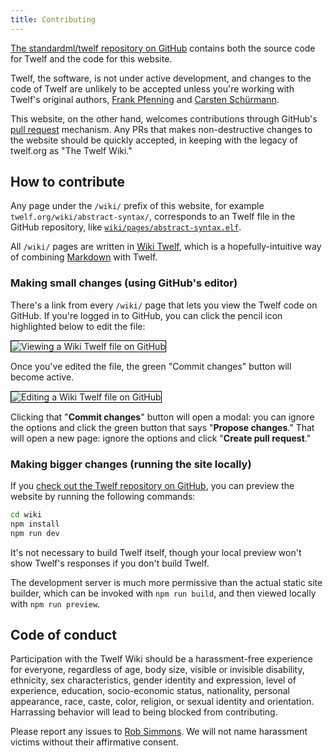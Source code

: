 ```yaml
---
title: Contributing
---
```



[The standardml/twelf repository on
GitHub](https://github.com/standardml/twelf) contains both the source code for
Twelf and the code for this website.

Twelf, the software, is not under active development, and changes to the
code of Twelf are unlikely to be accepted unless you're working with Twelf's
original authors, [Frank Pfenning](https://www.cs.cmu.edu/~fp/) and [Carsten
Schürmann](https://www.itu.dk/people/carsten/).

This website, on the other hand, welcomes contributions through GitHub's
[pull request](https://docs.github.com/en/pull-requests/collaborating-with-pull-requests/proposing-changes-to-your-work-with-pull-requests/about-pull-requests)
mechanism. Any PRs that makes non-destructive changes to the website should
be quickly accepted, in keeping with the legacy of twelf.org as "The Twelf
Wiki."

## How to contribute

Any page under the `/wiki/` prefix of this website, for example
`twelf.org/wiki/abstract-syntax/`, corresponds to an Twelf file in the GitHub
repository, like [`wiki/pages/abstract-syntax.elf`](https://github.com/standardml/twelf/blob/main/wiki/pages/abstract-syntax.elf).

All `/wiki/` pages are written in [Wiki Twelf](/wiki-syntax/), which is a
hopefully-intuitive way of combining [Markdown](https://www.markdownguide.org/)
with Twelf.

### Making small changes (using GitHub's editor)

There's a link from every `/wiki/` page that lets you view the Twelf code on
GitHub. If you're logged in to GitHub, you can click the pencil icon highlighted
below to edit the file:

<Image
  src={githubView}
  alt="Viewing a Wiki Twelf file on GitHub"
  style="border: 1px solid black;"
/>

Once you've edited the file, the green "Commit changes" button will become
active.

<Image
  src={githubEdit}
  alt="Editing a Wiki Twelf file on GitHub"
  style="border: 1px solid black;"
/>

Clicking that "**Commit changes**" button will open a modal: you can ignore the
options and click the green button that says "**Propose changes**." That will
open a new page: ignore the options and click "**Create pull request**."

### Making bigger changes (running the site locally)

If you [check out the Twelf repository on
GitHub](https://github.com/standardml/twelf), you can preview the website by
running the following commands:

```bash
cd wiki
npm install
npm run dev
```

It's not necessary to build Twelf itself, though your local preview won't show
Twelf's responses if you don't build Twelf.

The development server is much more permissive than the actual static site
builder, which can be invoked with `npm run build`, and then viewed locally
with `npm run preview`.

## Code of conduct

Participation with the Twelf Wiki should be a harassment-free experience for
everyone, regardless of age, body size, visible or invisible disability,
ethnicity, sex characteristics, gender identity and expression, level of
experience, education, socio-economic status, nationality, personal appearance,
race, caste, color, religion, or sexual identity and orientation. Harrassing
behavior will lead to being blocked from contributing.

Please report any issues to [Rob Simmons](https://social.wub.site/@simrob). We
will not name harassment victims without their affirmative consent.
